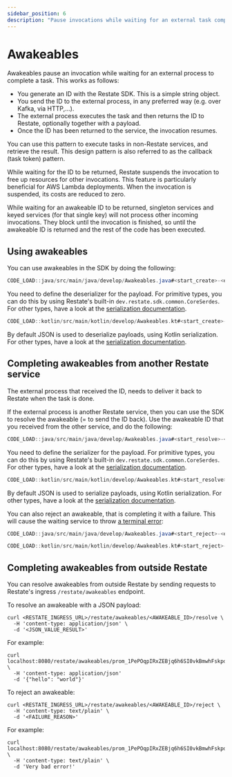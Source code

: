 ```yaml
---
sidebar_position: 6
description: "Pause invocations while waiting for an external task completion."
---
```



# Awakeables

Awakeables pause an invocation while waiting for an external process to complete a task. 
This works as follows:
- You generate an ID with the Restate SDK. This is a simple string object.
- You send the ID to the external process, in any preferred way (e.g. over Kafka, via HTTP,...).
- The external process executes the task and then returns the ID to Restate, optionally together with a payload. 
- Once the ID has been returned to the service, the invocation resumes.

You can use this pattern to execute tasks in non-Restate services, and retrieve the result. This design pattern is also referred to as the callback (task token) pattern.

While waiting for the ID to be returned, Restate suspends the invocation to free up resources for other invocations.
This feature is particularly beneficial for AWS Lambda deployments.
When the invocation is suspended, its costs are reduced to zero.

<Admonition type="caution">
While waiting for an awakeable ID to be returned, singleton services and keyed services (for that single key) will not process other incoming invocations.
They block until the invocation is finished, so until the awakeable ID is returned and the rest of the code has been executed.
</Admonition>

## Using awakeables

You can use awakeables in the SDK by doing the following:

<Tabs groupId="languages">
<TabItem value="java" label="Java">

```java
CODE_LOAD::java/src/main/java/develop/Awakeables.java#<start_create>-<end_create>
```

You need to define the deserializer for the payload.
For primitive types, you can do this by using Restate's built-in `dev.restate.sdk.common.CoreSerdes`.
For other types, have a look at the [serialization documentation](/develop/java/serialization).

</TabItem>
<TabItem value="kotlin" label="Kotlin">

```kotlin
CODE_LOAD::kotlin/src/main/kotlin/develop/Awakeables.kt#<start_create>-<end_create>
```

By default JSON is used to deserialize payloads, using Kotlin serialization.
For other types, have a look at the [serialization documentation](/develop/java/serialization).

</TabItem>
</Tabs>

## Completing awakeables from another Restate service

The external process that received the ID, needs to deliver it back to Restate when the task is done.

If the external process is another Restate service, then you can use the SDK to resolve the awakeable (= to send the ID back).
Use the awakeable ID that you received from the other service, and do the following:

<Tabs groupId="languages">
<TabItem value="java" label="Java">

```java
CODE_LOAD::java/src/main/java/develop/Awakeables.java#<start_resolve>-<end_resolve>
```

You need to define the serializer for the payload.
For primitive types, you can do this by using Restate's built-in `dev.restate.sdk.common.CoreSerdes`.
For other types, have a look at the [serialization documentation](/develop/java/serialization).

</TabItem>
<TabItem value="kotlin" label="Kotlin">

```kotlin
CODE_LOAD::kotlin/src/main/kotlin/develop/Awakeables.kt#<start_resolve>-<end_resolve>
```

By default JSON is used to serialize payloads, using Kotlin serialization.
For other types, have a look at the [serialization documentation](/develop/java/serialization).

</TabItem>
</Tabs>

You can also reject an awakeable, that is completing it with a failure. This will cause the waiting service to throw [a terminal error](/develop/java/error-handling):

<Tabs groupId="languages">
<TabItem value="java" label="Java">

```java
CODE_LOAD::java/src/main/java/develop/Awakeables.java#<start_reject>-<end_reject>
```

</TabItem>
<TabItem value="kotlin" label="Kotlin">

```kotlin
CODE_LOAD::kotlin/src/main/kotlin/develop/Awakeables.kt#<start_reject>-<end_reject>
```

</TabItem>
</Tabs>

## Completing awakeables from outside Restate

You can resolve awakeables from outside Restate by sending requests to Restate's ingress `/restate/awakeables` endpoint.

To resolve an awakeable with a JSON payload:

```shell
curl <RESTATE_INGRESS_URL>/restate/awakeables/<AWAKEABLE_ID>/resolve \
  -H 'content-type: application/json' \
  -d '<JSON_VALUE_RESULT>'
```

For example:

```shell
curl localhost:8080/restate/awakeables/prom_1PePOqpIRxZEBjq6h6SI0vkBmwhFskpdbAAAAAQ/resolve \
  -H 'content-type: application/json'
  -d '{"hello": "world"}'
```

To reject an awakeable:

```shell
curl <RESTATE_INGRESS_URL>/restate/awakeables/<AWAKEABLE_ID>/reject \
  -H 'content-type: text/plain' \
  -d '<FAILURE_REASON>'
```

For example:

```shell
curl localhost:8080/restate/awakeables/prom_1PePOqpIRxZEBjq6h6SI0vkBmwhFskpdbAAAAAQ/reject \
  -H 'content-type: text/plain' \
  -d 'Very bad error!'
```
